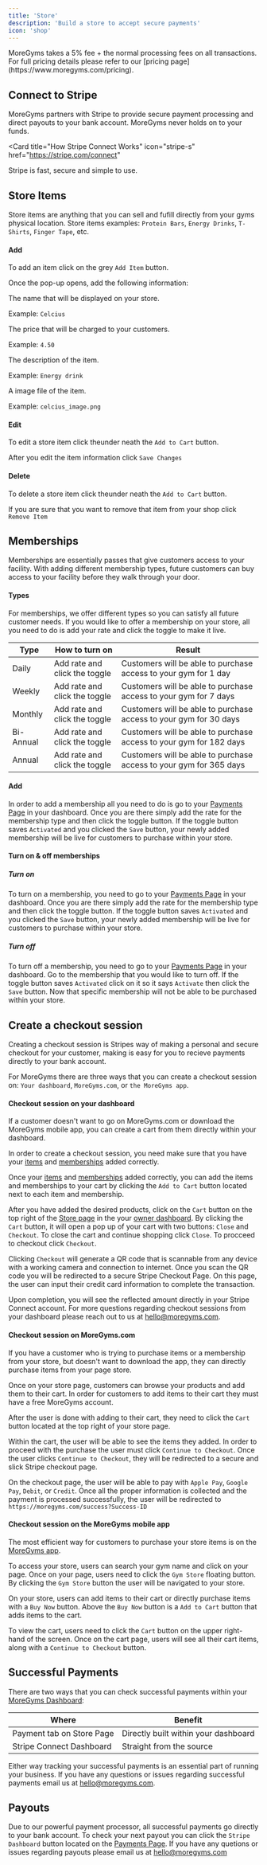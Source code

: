 ```yaml
---
title: 'Store'
description: 'Build a store to accept secure payments'
icon: 'shop'
---
```


<Note>
  MoreGyms takes a 5% fee + the normal processing fees on all transactions. For full pricing details please refer to our [pricing page](https://www.moregyms.com/pricing).
</Note>

## Connect to Stripe

MoreGyms partners with Stripe to provide secure payment processing and direct payouts to your bank account. MoreGyms never holds on to your funds.

<Card
  title="How Stripe Connect Works"
  icon="stripe-s"
  href="https://stripe.com/connect"
>
 Stripe is fast, secure and simple to use.
</Card>

## Store Items
Store items are anything that you can sell and fufill directly from your gyms physical location. Store items examples: `Protein Bars`, `Energy Drinks`, `T-Shirts`, `Finger Tape`, etc.

#### Add
To add an item click on the grey `Add Item` button.

Once the pop-up opens, add the following information:

<ResponseField name="Item Name" type="text" required>
The name that will be displayed on your store.

Example: `Celcius`

</ResponseField>

<ResponseField name="Item Price" type="number" required>
The price that will be charged to your customers.

Example: `4.50`

</ResponseField>

<ResponseField name="Item Desciption" type="text" required>
The description of the item.

Example: `Energy drink`

</ResponseField>

<ResponseField name="Item Image" type="upload" required>
A image file of the item.

Example: `celcius_image.png`

</ResponseField>

#### Edit

To edit a store item click the<Icon icon="bars"/>under neath the `Add to Cart` button. 

After you edit the item information click `Save Changes`


#### Delete
To delete a store item click the<Icon icon="bars"/>under neath the `Add to Cart` button. 

If you are sure that you want to remove that item from your shop click `Remove Item`

## Memberships
Memberships are essentially passes that give customers access to your facility. With adding different membership types, future customers can buy access to your facility before they walk through your door.

#### Types
For memberships, we offer different types so you can satisfy all future customer needs. If you would like to offer a membership on your store, all you need to do is add your rate and click the toggle to make it live.

| Type   | How to turn on          | Result                 |
| ----------- | ------------------------ | ---------------------- |
| Daily | Add rate and click the toggle | Customers will be able to purchase access to your gym for 1 day |
| Weekly  | Add rate and click the toggle    | Customers will be able to purchase access to your gym for 7 days    |
| Monthly  | Add rate and click the toggle    | Customers will be able to purchase access to your gym for 30 days   |
| Bi-Annual  | Add rate and click the toggle   | Customers will be able to purchase access to your gym for 182 days   |
| Annual  | Add rate and click the toggle    | Customers will be able to purchase access to your gym for 365 days   |

#### Add
In order to add a membership all you need to do is go to your [Payments Page](https://dashboard.moregyms.com/settings#payment-settings) in your dashboard. Once you are there simply add the rate for the membership type and then click the toggle button. If the toggle button saves `Activated` and you clicked the `Save` button, your newly added membership will be live for customers to purchase within your store.

#### Turn on & off memberships
##### Turn on
To turn on a membership, you need to go to your [Payments Page](https://dashboard.moregyms.com/settings#payment-settings) in your dashboard. Once you are there simply add the rate for the membership type and then click the toggle button. If the toggle button saves `Activated` and you clicked the `Save` button, your newly added membership will be live for customers to purchase within your store.

##### Turn off
To turn off a membership, you need to go to your [Payments Page](https://dashboard.moregyms.com/settings#payment-settings) in your dashboard. Go to the membership that you would like to turn off. If the toggle button saves `Activated` click on it so it says `Activate` then click the `Save` button. Now that specific membership will not be able to be purchased within your store.
## Create a checkout session
Creating a checkout session is Stripes way of making a personal and secure checkout for your customer, making is easy for you to recieve payments directly to your bank account. 

For MoreGyms there are three ways that you can create a checkout session on: `Your dashboard`, `MoreGyms.com`, or `the MoreGyms app`.

#### Checkout session on your dashboard
If a customer doesn't want to go on MoreGyms.com or download the MoreGyms mobile app, you can create a cart from them directly within your dashboard. 

In order to create a checkout session, you need make sure that you have your [items](/#store-items) and [memberships](/#memberships) added correctly.

Once your [items](/#store-items) and [memberships](/#memberships) added correctly, you can add the items and memberships to your cart by clicking the `Add to Cart` button located next to each item and membership.

After you have added the desired products, click on the `Cart` button on the top right of the [Store page](https://dashboard.moregyms.com/store) in the your [owner dashboard](https://dashboard.moregyms.com/store). By clicking the `Cart` button, it will open a pop up of your cart with two buttons: `Close` and `Checkout`. To close the cart and continue shopping click `Close`. To procceed to checkout click `Checkout`.

Clicking `Checkout` will generate a QR code that is scannable from any device with a working camera and connection to internet. Once you scan the QR code you will be redirected to a secure Stripe Checkout Page. On this page, the user can input their credit card information to complete the transaction.

Upon completion, you will see the reflected amount directly in your Stripe Connect account. For more questions regarding checkout sessions from your dashboard please reach out to us at hello@moregyms.com.
#### Checkout session on MoreGyms.com
If you have a customer who is trying to purchase items or a membership from your store, but doesn't want to download the app, they can directly purchase items from your page store.

Once on your store page, customers can browse your products and add them to their cart. In order for customers to add items to their cart they must have a free MoreGyms account.

After the user is done with adding to their cart, they need to click the `Cart` button located at the top right of your store page.

Within the cart, the user will be able to see the items they added. In order to proceed with the purchase the user must click `Continue to Checkout`. Once the user clicks `Continue to Checkout`, they will be redirected to a secure and slick Stripe checkout page.

On the checkout page, the user will be able to pay with `Apple Pay`, `Google Pay`, `Debit`, or `Credit`. Once all the proper information is collected and the payment is processed successfully, the user will be redirected to `https://moregyms.com/success?Success-ID`

#### Checkout session on the MoreGyms mobile app
The most efficient way for customers to purchase your store items is on the [MoreGyms app](https://moregyms.com/download). 

To access your store, users can search your gym name and click on your page. Once on your page, users need to click the `Gym Store` floating button. By clicking the `Gym Store` button the user will be navigated to your store.

On your store, users can add items to their cart or directly purchase items with a `Buy Now` button. Above the `Buy Now` button is a `Add to Cart` button that adds items to the cart.

To view the cart, users need to click the `Cart` button on the upper right-hand of the screen. Once on the cart page, users will see all their cart items, along with a `Continue to Checkout` button.

## Successful Payments
There are two ways that you can check successful payments within your [MoreGyms Dashboard](https://dashboard.moregyms.com/store#payments):

| Where   | Benefit          |
| ----------- | ------------------------ |
| Payment tab on Store Page | Directly built within your dashboard|
| Stripe Connect Dashboard  | Straight from the source|

Either way tracking your successful payments is an essential part of running your business. If you have any questions or issues regarding successful payments email us at hello@moregyms.com.

## Payouts
Due to our powerful payment processor, all successful payments go directly to your bank account. To check your next payout you can click the `Stripe Dashboard` button located on the [Payments Page](https://dashboard.moregyms.com/store#payments). If you have any quetions or issues regarding payouts please email us at hello@moregyms.com




